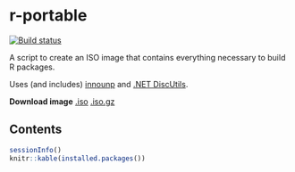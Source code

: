r-portable
==========
[![Build status](https://ci.appveyor.com/api/projects/status/w016xch3qm00msde/branch/master)](https://ci.appveyor.com/project/krlmlr/r-portable/branch/master)

A script to create an ISO image that contains everything necessary to build R packages.

Uses (and includes) [innounp](http://innounp.sourceforge.net/) and [.NET DiscUtils](http://discutils.codeplex.com/).

**Download image** [.iso](https://rportable.blob.core.windows.net/r-portable/master/R.iso) [.iso.gz](https://rportable.blob.core.windows.net/r-portable/master/R.iso.gz)

Contents
--------

```r
sessionInfo()
knitr::kable(installed.packages())
```
